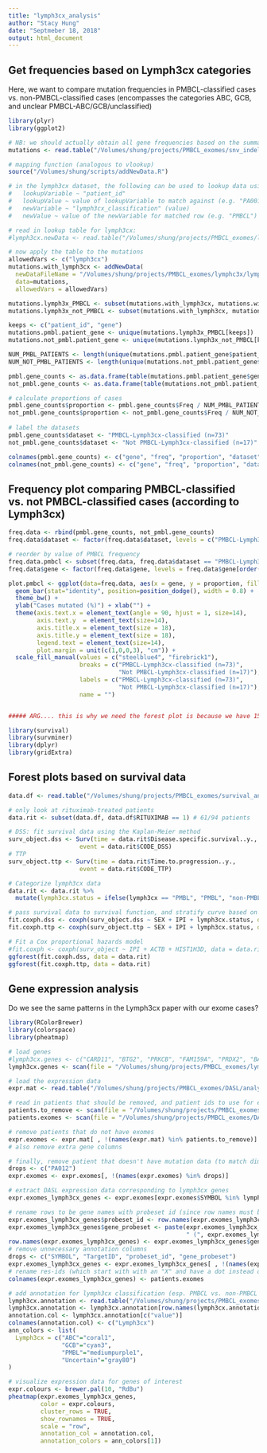 ```yaml
---
title: "lymph3cx_analysis"
author: "Stacy Hung"
date: "Septmeber 18, 2018"
output: html_document
---
```


## Get frequencies based on Lymph3cx categories

Here, we want to compare mutation frequencies in PMBCL-classified cases vs. non-PMBCL-classified cases (encompasses the categories ABC, GCB, and unclear PMBCL-ABC/GCB/unclassified)

```r
library(plyr)
library(ggplot2)

# NB: we should actually obtain all gene frequencies based on the summary dataset since it includes SPLICE_SITE_REGION mutations (~275) in paired samples, whereas the separate file for paired mutations snvs.intersect.all.txt does not.
mutations <- read.table("/Volumes/shung/projects/PMBCL_exomes/snv_indel_analysis/mutation_summary-paired_and_unpaired.txt", sep = "\t", header = TRUE, fill = TRUE)

# mapping function (analogous to vlookup)
source("/Volumes/shung/scripts/addNewData.R")

# in the lymph3cx dataset, the following can be used to lookup data using the addNewData function:
#   lookupVariable ~ "patient_id"
#   lookupValue ~ value of lookupVariable to match against (e.g. "PA001")
#   newVariable ~ "lymph3cx_classification" (value)
#   newValue ~ value of the newVariable for matched row (e.g. "PMBCL")

# read in lookup table for lymph3cx:
#lymph3cx.newData <- read.table("/Volumes/shung/projects/PMBCL_exomes/lymphc3x/lymph3cx.newData.txt", sep = "\t", header = TRUE)

# now apply the table to the mutations
allowedVars <- c("lymph3cx")
mutations.with_lymph3cx <- addNewData(
  newDataFileName = "/Volumes/shung/projects/PMBCL_exomes/lymphc3x/lymph3cx.newData.csv", 
  data=mutations, 
  allowedVars = allowedVars)

mutations.lymph3x_PMBCL <- subset(mutations.with_lymph3cx, mutations.with_lymph3cx$lymph3cx == "PMBL")
mutations.lymph3x_not_PMBCL <- subset(mutations.with_lymph3cx, mutations.with_lymph3cx$lymph3cx != "PMBL")

keeps <- c("patient_id", "gene")
mutations.pmbl.patient_gene <- unique(mutations.lymph3x_PMBCL[keeps])
mutations.not_pmbl.patient_gene <- unique(mutations.lymph3x_not_PMBCL[keeps])

NUM_PMBL_PATIENTS <- length(unique(mutations.pmbl.patient_gene$patient_id))
NUM_NOT_PMBL_PATIENTS <- length(unique(mutations.not_pmbl.patient_gene$patient_id))

pmbl.gene_counts <- as.data.frame(table(mutations.pmbl.patient_gene$gene))
not_pmbl.gene_counts <- as.data.frame(table(mutations.not_pmbl.patient_gene$gene))

# calculate proportions of cases
pmbl.gene_counts$proportion <- pmbl.gene_counts$Freq / NUM_PMBL_PATIENTS * 100
not_pmbl.gene_counts$proportion <- not_pmbl.gene_counts$Freq / NUM_NOT_PMBL_PATIENTS * 100
  
# label the datasets
pmbl.gene_counts$dataset <- "PMBCL-Lymph3cx-classified (n=73)"
not_pmbl.gene_counts$dataset <- "Not PMBCL-Lymph3cx-classified (n=17)"

colnames(pmbl.gene_counts) <- c("gene", "freq", "proportion", "dataset")
colnames(not_pmbl.gene_counts) <- c("gene", "freq", "proportion", "dataset")
```

## Frequency plot comparing PMBCL-classified vs. not PMBCL-classified cases (according to Lymph3cx)

```r
freq.data <- rbind(pmbl.gene_counts, not_pmbl.gene_counts)
freq.data$dataset <- factor(freq.data$dataset, levels = c("PMBCL-Lymph3cx-classified (n=73)", "Not PMBCL-Lymph3cx-classified (n=17)"))

# reorder by value of PMBCL frequency
freq.data.pmbcl <- subset(freq.data, freq.data$dataset == "PMBCL-Lymph3cx-classified (n=73)")
freq.data$gene <- factor(freq.data$gene, levels = freq.data$gene[order(freq.data.pmbcl$proportion)])

plot.pmbcl <- ggplot(data=freq.data, aes(x = gene, y = proportion, fill=dataset)) +
  geom_bar(stat="identity", position=position_dodge(), width = 0.8) +
  theme_bw() +
  ylab("Cases mutated (%)") + xlab("") +
  theme(axis.text.x = element_text(angle = 90, hjust = 1, size=14),
        axis.text.y  = element_text(size=14), 
        axis.title.x = element_text(size = 18), 
        axis.title.y = element_text(size = 18), 
        legend.text = element_text(size=14), 
        plot.margin = unit(c(1,0,0,3), "cm")) +
  scale_fill_manual(values = c("steelblue4", "firebrick1"),
                    breaks = c("PMBCL-Lymph3cx-classified (n=73)", 
                               "Not PMBCL-Lymph3cx-classified (n=17)"),
                    labels = c("PMBCL-Lymph3cx-classified (n=73)",
                               "Not PMBCL-Lymph3cx-classified (n=17)"),
                    name = "")  


##### ARG.... this is why we need the forest plot is because we have 15000 genes to work with!! with ones are the most signficantly different between the two datasets???? This we can show with the forest plot
```

```r
library(survival)
library(survminer)
library(dplyr)
library(gridExtra)
```

## Forest plots based on survival data

```r
data.df <- read.table("/Volumes/shung/projects/PMBCL_exomes/survival_analysis/clinical_data-with_mutations_in_sig_genes.txt", sep = "\t", fill = TRUE, header = TRUE, as.is = TRUE)

# only look at rituximab-treated patients
data.rit <- subset(data.df, data.df$RITUXIMAB == 1) # 61/94 patients

# DSS: fit survival data using the Kaplan-Meier method
surv_object.dss <- Surv(time = data.rit$Disease.specific.survival..y.,
                    event = data.rit$CODE_DSS)
# TTP
surv_object.ttp <- Surv(time = data.rit$Time.to.progression..y.,
                    event = data.rit$CODE_TTP)

# Categorize lymph3cx data
data.rit <- data.rit %>%
  mutate(lymph3cx.status = ifelse(lymph3cx == "PMBL", "PMBL", "non-PMBL"))

# pass survival data to survival function, and stratify curve based on treatment regimen
fit.coxph.dss <- coxph(surv_object.dss ~ SEX + IPI + lymph3cx.status, data = data.rit)
fit.coxph.ttp <- coxph(surv_object.ttp ~ SEX + IPI + lymph3cx.status, data = data.rit)

# Fit a Cox proportional hazards model
#fit.coxph <- coxph(surv_object ~ IPI + ACTB + HIST1H3D, data = data.rit)
ggforest(fit.coxph.dss, data = data.rit)
ggforest(fit.coxph.ttp, data = data.rit)

```

## Gene expression analysis

Do we see the same patterns in the Lymph3cx paper with our exome cases?

```r
library(RColorBrewer)
library(colorspace)
library(pheatmap)

# load genes
#lymph3cx.genes <- c("CARD11", "BTG2", "PRKCB", "FAM159A", "PRDX2", "BANK1", "MAL", "HOMER2", "CCL17", "FSCN1", "TFPI2", "TMOD1", "SLAMF1", "RCL1", "PRR6", "IL13RA1", "MST1R", "LIMA1", "TRAF1", "PDCD1LG2", "PTGIR", "NFIL3", "BATF3", "RHOF", "SNX11", "QSOX1", "AUH", "IFIH1", "MOBKL2C", "NECAP2")
lymph3cx.genes <- scan(file = "/Volumes/shung/projects/PMBCL_exomes/lymphc3x/lymph3cx.complete.txt", what = 'character')

# load the expression data
expr.mat <- read.table("/Volumes/shung/projects/PMBCL_exomes/DASL/analysis/DASL-expression.norm.filtered.txt", sep = "\t", header = TRUE, row.names = 1)

# read in patients that should be removed, and patient ids to use for exome cases
patients.to_remove <- scan(file = "/Volumes/shung/projects/PMBCL_exomes/DASL/data/patients_to_remove.txt", what = 'character')
patients.exomes <- scan(file = "/Volumes/shung/projects/PMBCL_exomes/DASL/data/patient_ids.exomes.txt", what = 'character')

# remove patients that do not have exomes
expr.exomes <- expr.mat[ , !(names(expr.mat) %in% patients.to_remove)]
# also remove extra gene columns

# finally, remove patient that doesn't have mutation data (to match dimensions of design matrix)
drops <- c("PA012")
expr.exomes <- expr.exomes[, !(names(expr.exomes) %in% drops)]

# extract DASL expression data corresponding to lymph3cx genes
expr.exomes_lymph3cx_genes <- expr.exomes[expr.exomes$SYMBOL %in% lymph3cx.genes, ] 

# rename rows to be gene names with probeset id (since row names must be unique)
expr.exomes_lymph3cx_genes$probeset_id <- row.names(expr.exomes_lymph3cx_genes)
expr.exomes_lymph3cx_genes$gene_probeset <- paste(expr.exomes_lymph3cx_genes$SYMBOL,
                                                  " (", expr.exomes_lymph3cx_genes$probeset_id, ")", sep = "")
row.names(expr.exomes_lymph3cx_genes) <- expr.exomes_lymph3cx_genes$gene_probeset
# remove unnecessary annotation columns
drops <- c("SYMBOL", "TargetID", "probeset_id", "gene_probeset")
expr.exomes_lymph3cx_genes <- expr.exomes_lymph3cx_genes[ , !(names(expr.exomes_lymph3cx_genes) %in% drops)]
# rename res-ids (which start with with an "X" and have a dot instead of dash due to R constraints)
colnames(expr.exomes_lymph3cx_genes) <- patients.exomes

# add annotation for lymph3cx classification (esp. PMBCL vs. non-PMBCL classification)
lymph3cx.annotation <- read.table("/Volumes/shung/projects/PMBCL_exomes/lymphc3x/lymph3cx.simplified.txt", sep = "\t", header = TRUE, row.names = 1)
lymph3cx.annotation <- lymph3cx.annotation[row.names(lymph3cx.annotation) %in% names(expr.exomes_lymph3cx_genes), ]
annotation.col <- lymph3cx.annotation[c("value")]
colnames(annotation.col) <- c("Lymph3cx")
ann_colors <- list(
  Lymph3cx = c("ABC"="coral1",
               "GCB"="cyan3", 
               "PMBL"="mediumpurple1",
               "Uncertain"="gray80")
)

# visualize expression data for genes of interest
expr.colours <- brewer.pal(10, "RdBu")
pheatmap(expr.exomes_lymph3cx_genes,
         color = expr.colours, 
         cluster_rows = TRUE, 
         show_rownames = TRUE, 
         scale = "row", 
         annotation_col = annotation.col, 
         annotation_colors = ann_colors[1])
         
```
